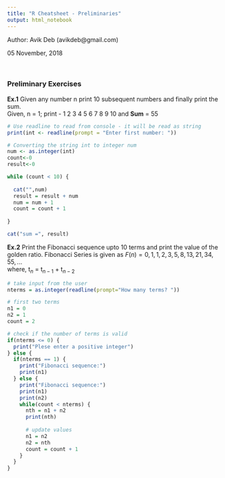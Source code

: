 ```yaml
---
title: "R Cheatsheet - Preliminaries"
output: html_notebook
---
```

Author: Avik Deb (avikdeb@gmail.com)

05 November, 2018

<br>

### Preliminary Exercises


__Ex.1__ Given any number n print 10 subsequent numbers and finally print the sum.
<br>
Given, n = 1; print - 1 2 3 4 5 6 7 8 9 10 and <b>Sum</b> = 55

```r

# Use readline to read from console - it will be read as string
print(int <- readline(prompt = "Enter first number: "))

# Converting the string int to integer num
num <- as.integer(int)
count<-0
result<-0

while (count < 10) {
  
  cat("",num)
  result = result + num
  num = num + 1
  count = count + 1
  
}

cat("sum =", result)

```
__Ex.2__ Print the Fibonacci sequence upto 10 terms and print the value of the golden ratio.
Fibonacci Series is given as $F(n) = 0, 1, 1, 2, 3, 5, 8, 13, 21, 34, 55, ...$
<br>
where, t$_n$ = t$_{n-1}$ + t$_{n-2}$

```r

# take input from the user
nterms = as.integer(readline(prompt="How many terms? "))

# first two terms
n1 = 0
n2 = 1
count = 2

# check if the number of terms is valid
if(nterms <= 0) {
  print("Plese enter a positive integer")
} else {
  if(nterms == 1) {
    print("Fibonacci sequence:")
    print(n1)
  } else {
    print("Fibonacci sequence:")
    print(n1)
    print(n2)
    while(count < nterms) {
      nth = n1 + n2
      print(nth)
      
      # update values
      n1 = n2
      n2 = nth
      count = count + 1
    }
  }
}

```

